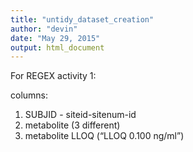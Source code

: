 ```yaml
---
title: "untidy_dataset_creation"
author: "devin"
date: "May 29, 2015"
output: html_document
---
```


For REGEX activity 1:

columns:

1) SUBJID - siteid-sitenum-id
2) metabolite (3 different)
3) metabolite LLOQ ("LLOQ 0.100 ng/ml")
